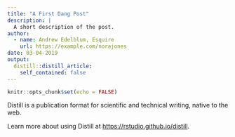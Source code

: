 ```yaml
---
title: "A First Dang Post"
description: |
  A short description of the post.
author:
  - name: Andrew Edelblum, Esquire
    url: https://example.com/norajones
date: 03-04-2019
output:
  distill::distill_article:
    self_contained: false
---
```


```r
knitr::opts_chunk$set(echo = FALSE)
```

Distill is a publication format for scientific and technical writing, native to the web.

Learn more about using Distill at <https://rstudio.github.io/distill>.

